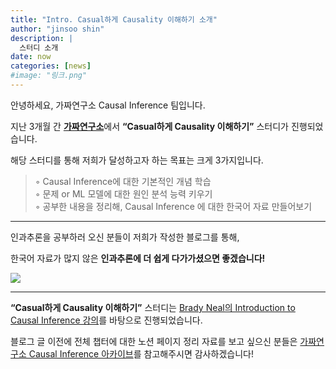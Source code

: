 ```yaml
---
title: "Intro. Casual하게 Causality 이해하기 소개"
author: "jinsoo shin"
description: |
  스터디 소개
date: now
categories: [news]
#image: "링크.png"
---
```


안녕하세요, 가짜연구소 Causal Inference 팀입니다.

지난 3개월 간 [**가짜연구소**](https://pseudo-lab.com/)에서 **"Casual하게 Causality 이해하기"** 스터디가 진행되었습니다.

해당 스터디를 통해 저희가 달성하고자 하는 목표는 크게 3가지입니다.

> ◦ Causal Inference에 대한 기본적인 개념 학습\
> ◦ 문제 or ML 모델에 대한 원인 분석 능력 키우기\
> ◦ 공부한 내용을 정리해, Causal Inference 에 대한 한국어 자료 만들어보기

------------------------------------------------------------------------

인과추론을 공부하러 오신 분들이 저희가 작성한 블로그를 통해,

한국어 자료가 많지 않은 **인과추론에 더 쉽게 다가가셨으면 좋겠습니다!**

![](thumbnail2.png)

------------------------------------------------------------------------

**"Casual하게 Causality 이해하기"** 스터디는 [Brady Neal의 Introduction to Causal Inference 강의](https://www.bradyneal.com/causal-inference-course)를 바탕으로 진행되었습니다.

블로그 글 이전에 전체 챕터에 대한 노션 페이지 정리 자료를 보고 싶으신 분들은 [가짜연구소 Causal Inference 아카이브](https://pseudo-lab.com/Casual-Causality-efb2d821ae334b8d9674ca331edebc72)를 참고해주시면 감사하겠습니다!
